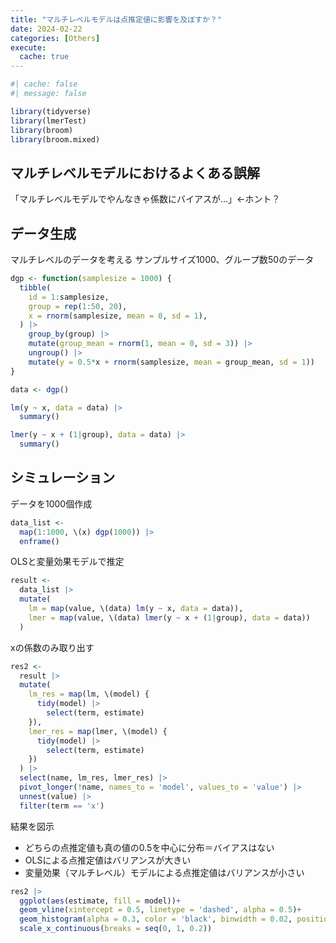 ```yaml
---
title: "マルチレベルモデルは点推定値に影響を及ぼすか？"
date: 2024-02-22
categories: [Others]
execute: 
  cache: true
---
```


```r
#| cache: false
#| message: false

library(tidyverse)
library(lmerTest)
library(broom)
library(broom.mixed)

```

## マルチレベルモデルにおけるよくある誤解

「マルチレベルモデルでやんなきゃ係数にバイアスが...」←ホント？

## データ生成

マルチレベルのデータを考える
サンプルサイズ1000、グループ数50のデータ

\begin{align}
y_{ig} \sim 0.5x_{ig} + \mathrm{Normal}(\theta_g, 1) \\
\theta_g \sim \mathrm{Normal}(0, 3) \\
x_i \sim \mathrm{Normal}(0, 1)
\end{align}

```r

dgp <- function(samplesize = 1000) {
  tibble(
    id = 1:samplesize,
    group = rep(1:50, 20),
    x = rnorm(samplesize, mean = 0, sd = 1),
  ) |> 
    group_by(group) |> 
    mutate(group_mean = rnorm(1, mean = 0, sd = 3)) |> 
    ungroup() |> 
    mutate(y = 0.5*x + rnorm(samplesize, mean = group_mean, sd = 1))
}

data <- dgp()

```


```r

lm(y ~ x, data = data) |> 
  summary()

lmer(y ~ x + (1|group), data = data) |> 
  summary()

```


## シミュレーション

データを1000個作成

```r

data_list <- 
  map(1:1000, \(x) dgp(1000)) |> 
  enframe()

```

OLSと変量効果モデルで推定

```r

result <- 
  data_list |> 
  mutate(
    lm = map(value, \(data) lm(y ~ x, data = data)),
    lmer = map(value, \(data) lmer(y ~ x + (1|group), data = data))
  )

```

xの係数のみ取り出す

```r

res2 <- 
  result |> 
  mutate(
    lm_res = map(lm, \(model) {
      tidy(model) |> 
        select(term, estimate)
    }),
    lmer_res = map(lmer, \(model) {
      tidy(model) |> 
        select(term, estimate)
    })
  ) |> 
  select(name, lm_res, lmer_res) |> 
  pivot_longer(!name, names_to = 'model', values_to = 'value') |> 
  unnest(value) |> 
  filter(term == 'x')

```


結果を図示

- どちらの点推定値も真の値の0.5を中心に分布＝バイアスはない
- OLSによる点推定値はバリアンスが大きい
- 変量効果（マルチレベル）モデルによる点推定値はバリアンスが小さい

```r

res2 |> 
  ggplot(aes(estimate, fill = model))+
  geom_vline(xintercept = 0.5, linetype = 'dashed', alpha = 0.5)+
  geom_histogram(alpha = 0.3, color = 'black', binwidth = 0.02, position = 'identity')+
  scale_x_continuous(breaks = seq(0, 1, 0.2))


```


